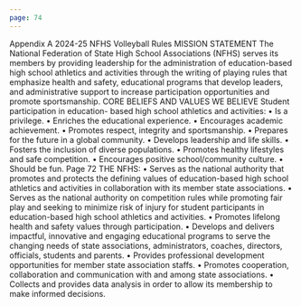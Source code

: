 ```yaml
---
page: 74
---
```


Appendix A 2024-25 NFHS Volleyball Rules MISSION STATEMENT The National Federation of State High School Associations (NFHS) serves its members by providing leadership for the administration of education-based high school athletics and activities through the writing of playing rules that emphasize health and safety, educational programs that develop leaders, and administrative support to increase participation opportunities and promote sportsmanship. CORE BELIEFS AND VALUES WE BELIEVE Student participation in education- based high school athletics and activities: • Is a privilege. • Enriches the educational experience. • Encourages academic achievement. • Promotes respect, integrity and sportsmanship. • Prepares for the future in a global community. • Develops leadership and life skills. • Fosters the inclusion of diverse populations. • Promotes healthy lifestyles and safe competition. • Encourages positive school/community culture. • Should be fun. Page 72 THE NFHS: • Serves as the national authority that promotes and protects the defining values of education-based high school athletics and activities in collaboration with its member state associations. • Serves as the national authority on competition rules while promoting fair play and seeking to minimize risk of injury for student participants in education-based high school athletics and activities. • Promotes lifelong health and safety values through participation. • Develops and delivers impactful, innovative and engaging educational programs to serve the changing needs of state associations, administrators, coaches, directors, officials, students and parents. • Provides professional development opportunities for member state association staffs. • Promotes cooperation, collaboration and communication with and among state associations. • Collects and provides data analysis in order to allow its membership to make informed decisions.
